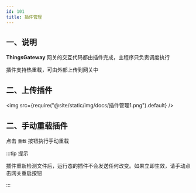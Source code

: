 ```yaml
---
id: 101
title: 插件管理
---
```




## 一、说明

**ThingsGateway** 网关的交互代码都由插件完成，主程序只负责调度执行

插件支持热重载，可由外部上传到网关中

## 二、上传插件


<img src={require("@site/static/img/docs/插件管理1.png").default} />

## 二、手动重载插件

点击 `重载` 按钮执行手动重载


:::tip 提示

插件重新检测文件后，运行态的插件不会发送任何改变。如果立即生效，请手动点击网关重启按钮

:::